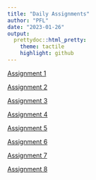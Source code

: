 ```yaml
---
title: "Daily Assignments"
author: "PFL"
date: "2023-01-26"
output: 
  prettydoc::html_pretty:
    theme: tactile
    highlight: github
---
```


[Assignment 1](Assignment_1.html)

[Assignment 2](Assignment_2.html) 

[Assignment 3](Assignment_3.html)

[Assignment 4](Assignment_4.html)

[Assignment 5](Assignment_5.html)

[Assignment 6](Assignment_6.html)

[Assignment 7](Assignment_7.html)

[Assignment 8](Assignment_8.html)